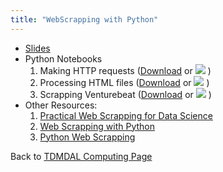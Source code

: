 ```yaml
---
title: "WebScrapping with Python"
---
```


* [Slides](Webscrapping_with_Python.pdf)
* Python Notebooks
    1. Making HTTP requests (<a href="requests_library.ipynb" download="requests_library.ipynb">Download</a> or [![](colab-badge.svg)](https://colab.research.google.com/github/tdmdal/Webscrapping/blob/master/requests_library.ipynb) )
    2. Processing HTML files (<a href="venturebeat_pagination.ipynb" download="beautiful_soup.ipynb">Download</a> or [![](colab-badge.svg)](https://colab.research.google.com/github/tdmdal/Webscrapping/blob/master/venturebeat_pagination.ipynb) )
    2. Scrapping Venturebeat (<a href="beautiful_soup.ipynb" download="beautiful_soup.ipynb">Download</a> or [![](colab-badge.svg)](https://colab.research.google.com/github/tdmdal/Webscrapping/blob/master/beautiful_soup.ipynb) )

* Other Resources:   
    1. [Practical Web Scrapping for Data Science](http://www.webscrapingfordatascience.com/)
    1. [Web Scrapping with Python](https://github.com/lovingers/ML_Books/blob/master/Ryan%20Mitchell-Web%20Scraping%20with%20Python_%20Collecting%20Data%20from%20the%20Modern%20Web-O%27Reilly%20Media%20(2015).pdf)
    3. [Python Web Scrapping](https://realpython.com/learning-paths/python-web-scraping/)
    
Back to [TDMDAL Computing Page](https://tdmdal.github.io/)